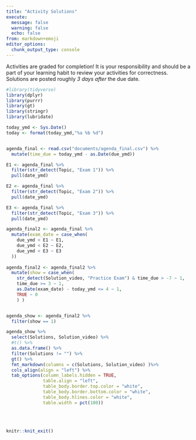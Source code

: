 ```yaml
---
title: "Activity Solutions"
execute:
  message: false
  warning: false
  echo: false
from: markdown+emoji
editor_options: 
  chunk_output_type: console
---
```


Activities are graded for completion! It is your responsibility and should be a part of your learning habit to review your activities for correctness. Solutions are posted roughly *3 days after* the due date.

```r
#library(tidyverse)
library(dplyr)
library(purrr)
library(gt)
library(stringr)
library(lubridate)

today_ymd <- Sys.Date()
today <- format(today_ymd,"%a %b %d")


agenda_final <- read.csv("documents/agenda_final.csv") %>% 
  mutate(time_due = today_ymd - as.Date(due_ymd))

E1 <- agenda_final %>% 
  filter(str_detect(Topic, "Exam 1")) %>% 
  pull(date_ymd)

E2 <- agenda_final %>% 
  filter(str_detect(Topic, "Exam 2")) %>% 
  pull(date_ymd)

E3 <- agenda_final %>% 
  filter(str_detect(Topic, "Exam 3")) %>% 
  pull(date_ymd)

agenda_final2 <- agenda_final %>% 
  mutate(exam_date = case_when(
    due_ymd < E1 ~ E1,
    due_ymd < E2 ~ E2,
    due_ymd < E3 ~ E3
  ))
  
agenda_final2 <- agenda_final2 %>% 
  mutate(show = case_when(
    str_detect(Solution_video, "Practice Exam") & time_due > -7 ~ 1,
    time_due >= 3 ~ 1,
    as.Date(exam_date) - today_ymd <= 4 ~ 1,
    TRUE ~ 0
    ) )


agenda_show <- agenda_final2 %>% 
  filter(show == 1)

```

```r
agenda_show %>% 
  select(Solutions, Solution_video) %>% 
  #t() %>% 
  as.data.frame() %>% 
  filter(Solutions != "") %>% 
  gt() %>% 
  fmt_markdown(columns = c(Solutions, Solution_video) )%>%
  cols_align(align = "left") %>% 
  tab_options(column_labels.hidden = TRUE,
              table.align = "left",
              table_body.border.top.color = "white",
              table_body.border.bottom.color = "white",
              table_body.hlines.color = "white",
              table.width = pct(100))

```

<br><br>

```r
knitr::knit_exit()
```
